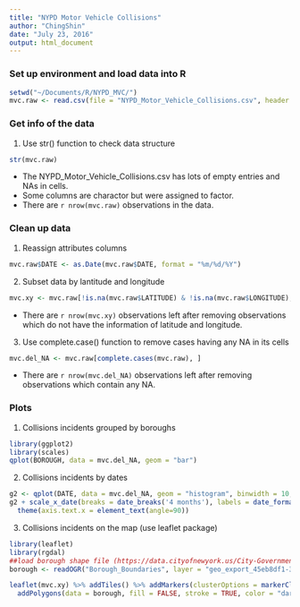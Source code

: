 ```yaml
---
title: "NYPD Motor Vehicle Collisions"
author: "ChingShin"
date: "July 23, 2016"
output: html_document
---
```


### Set up environment and load data into R
```r
setwd("~/Documents/R/NYPD_MVC/")
mvc.raw <- read.csv(file = "NYPD_Motor_Vehicle_Collisions.csv", header = T)
```

### Get info of the data
1. Use str() function to check data structure 
```r
str(mvc.raw)
```

* The NYPD_Motor_Vehicle_Collisions.csv has lots of empty entries and NAs in cells.
* Some columns are charactor but were assigned to factor.
* There are `r nrow(mvc.raw)` observations in the data.

### Clean up data
1. Reassign attributes columns
```r
mvc.raw$DATE <- as.Date(mvc.raw$DATE, format = "%m/%d/%Y")
```

2. Subset data by lantitude and longitude
```r
mvc.xy <- mvc.raw[!is.na(mvc.raw$LATITUDE) & !is.na(mvc.raw$LONGITUDE), ]
```
* There are `r nrow(mvc.xy)` observations left after removing observations which do not have the information of latitude and longitude.

3. Use complete.case() function to remove cases having any NA in its cells
```r
mvc.del_NA <- mvc.raw[complete.cases(mvc.raw), ]
```
* There are `r nrow(mvc.del_NA)` observations left after removing observations which contain any NA.

### Plots
1. Collisions incidents grouped by boroughs
```r
library(ggplot2)
library(scales)
qplot(BOROUGH, data = mvc.del_NA, geom = "bar")
```

2. Collisions incidents by dates
```r
g2 <- qplot(DATE, data = mvc.del_NA, geom = "histogram", binwidth = 10, facets = . ~ BOROUGH)
g2 + scale_x_date(breaks = date_breaks('4 months'), labels = date_format("%Y-%m")) + 
  theme(axis.text.x = element_text(angle=90))
```

3. Collisions incidents on the map (use leaflet package)
```r
library(leaflet)
library(rgdal)
##load borough shape file (https://data.cityofnewyork.us/City-Government/Borough-Boundaries/tqmj-j8zm)
borough <- readOGR("Borough_Boundaries", layer = "geo_export_45eb8df1-3366-4833-a27e-dfb36076578d")

leaflet(mvc.xy) %>% addTiles() %>% addMarkers(clusterOptions = markerClusterOptions()) %>%
  addPolygons(data = borough, fill = FALSE, stroke = TRUE, color = "darkred")
```